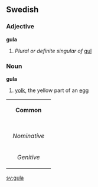 ==Swedish==
===Adjective===
'''gula'''

#''Plural or definite singular of'' [[gul]]

===Noun===
'''gula'''

#[[yolk]], the yellow part of an [[egg]]

{| border=1 cellspacing=0
| bgcolor="#FFFFF0" colspan=5 align=center | '''Common'''
|-
|- bgcolor="#FFFFF0" align=center
! rowspan=2 | 
| colspan=2 width=105| Singular 
| colspan=2 | Plural
|- bgcolor="#FFFFF0" align=center
| width=105 | ''Indefinite'' 
| width=105 | ''Definite'' 
| width=105 |  ''Indefinite'' 
|  width=105 | ''Definite''
|- align=center
| width=105 bgcolor="#FFFFF0" | ''Nominative'' 
| [[gula]]
| [[gulan]]
| [[gulor]]
| [[gulorna]]
|- align=center
| width=105 bgcolor="#FFFFF0" | ''Genitive'' 
| [[gulas]]
| [[gulans]]
| [[gulors]]
| [[gulornas]]
|}

[[sv:gula]]